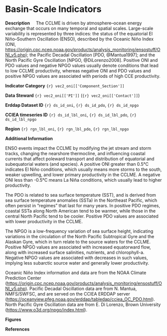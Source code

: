 
# Basin-Scale Indicators

**Description**     The CCLME is driven by atmosphere–ocean energy exchange that occurs on many temporal and spatial scales. Large-scale variability is represented by three indices: the status of the equatorial El Niño–Southern Oscillation (ENSO), described by the Oceanic Niño Index (ONI, <https://origin.cpc.ncep.noaa.gov/products/analysis_monitoring/ensostuff/ONI_v5.php>); the Pacific Decadal Oscillation [PDO, @Mantua1997]; and the North Pacific Gyre Oscillation [NPGO, @DiLorenzo2008]. Positive ONI and PDO values and negative NPGO values usually denote conditions that lead to low CCLME productivity, whereas negative ONI and PDO values and positive NPGO values are associated with periods of high CCE productivity.

**Indicator Category** `{r} vec2_oni[['Component_Section']]`

**Data Steward** `{r} vec2_oni[['PI']]` (`{r} vec2_oni[['Contact']]`)

**Erddap Dataset ID** `{r} ds_id_oni`, `{r} ds_id_pdo`, `{r} ds_id_npgo`

**CCIEA timeseries ID** `{r} ds_id_lbl_oni`, `{r} ds_id_lbl_pdo`, `{r} ds_id_lbl_npgo`

**Region** `{r} rgn_lbl_oni`, `{r} rgn_lbl_pdo`, `{r} rgn_lbl_npgo`

**Additional Information**

ENSO events impact the CCLME by modifying the jet stream and storm tracks, changing the nearshore thermocline, and influencing coastal currents that affect poleward transport and distribution of equatorial and subequatorial waters (and species). A positive ONI greater than 0.5°C indicates El Niño conditions, which usually means more storms to the south, weaker upwelling, and lower primary productivity in the CCLME. A negative ONI less than -0.5°C means La Niña conditions, which usually lead to higher productivity.

The PDO is related to sea surface temperature (SST), and is derived from sea surface temperature anomalies (SSTa) in the Northeast Pacific, which often persist in “regimes” that last for many years. In positive PDO regimes, coastal SSTa along North American tend to be warmer, while those in the central North Pacific tend to be cooler. Positive PDO values are associated with lower productivity in the CCLME.

The NPGO is a low-frequency variation of sea surface height, indicating variations in the circulation of the North Pacific Subtropical Gyre and the Alaskan Gyre, which in turn relate to the source waters for the CCLME. Positive NPGO values are associated with increased equatorward flow, along with increased surface salinities, nutrients, and chlorophyll-a. Negative NPGO values are associated with decreases in such values, implying less subarctic source water and generally lower productivity.

Oceanic Niño Index information and data are from the NOAA Climate Prediction Center (<https://origin.cpc.ncep.noaa.gov/products/analysis_monitoring/ensostuff/ONI_v5.php>). Pacific Decadal Oscillation data are from N. Mantua, NMFS/SWFSC, and are served on the CCIEA ERDDAP server (<https://oceanview.pfeg.noaa.gov/erddap/tabledap/cciea_OC_PDO.html>). North Pacific Gyre Oscillation data are from E. Di Lorenzo, Brown University (<https://www.o3d.org/npgo/index.html>).

**Figures**

**References**
